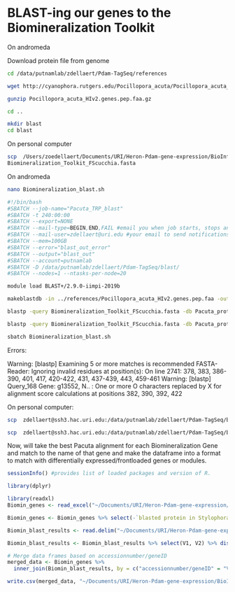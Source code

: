# BLAST-ing our genes to the Biomineralization Toolkit


On andromeda

Download protein file from genome

```bash
cd /data/putnamlab/zdellaert/Pdam-TagSeq/references

wget http://cyanophora.rutgers.edu/Pocillopora_acuta/Pocillopora_acuta_HIv2.genes.pep.faa.gz

gunzip Pocillopora_acuta_HIv2.genes.pep.faa.gz

cd ..

mkdir blast
cd blast
```

On personal computer

```bash
scp  /Users/zoedellaert/Documents/URI/Heron-Pdam-gene-expression/BioInf/data/Biomineralization_Toolkit_FScucchia/Biomineralization_Toolkit_FScucchia.fasta zdellaert@ssh3.hac.uri.edu:/data/putnamlab/zdellaert/Pdam-TagSeq/blast/
Biomineralization_Toolkit_FScucchia.fasta
```

On andromeda

```bash
nano Biomineralization_blast.sh
```


```bash
#!/bin/bash
#SBATCH --job-name="Pacuta_TRP_blast"
#SBATCH -t 240:00:00
#SBATCH --export=NONE
#SBATCH --mail-type=BEGIN,END,FAIL #email you when job starts, stops and/or fails
#SBATCH --mail-user=zdellaert@uri.edu #your email to send notifications
#SBATCH --mem=100GB
#SBATCH --error="blast_out_error"
#SBATCH --output="blast_out"
#SBATCH --account=putnamlab
#SBATCH -D /data/putnamlab/zdellaert/Pdam-TagSeq/blast/
#SBATCH --nodes=1 --ntasks-per-node=20

module load BLAST+/2.9.0-iimpi-2019b

makeblastdb -in ../references/Pocillopora_acuta_HIv2.genes.pep.faa -out Pacuta_prot -dbtype prot

blastp -query Biomineralization_Toolkit_FScucchia.fasta -db Pacuta_prot -out Biomineralization_blast_results.txt -outfmt 0

blastp -query Biomineralization_Toolkit_FScucchia.fasta -db Pacuta_prot -out Biomineralization_blast_results_tab.txt -outfmt 6 -max_target_seqs 1
```


```bash
sbatch Biomineralization_blast.sh
```

Errors:

Warning: [blastp] Examining 5 or more matches is recommended
FASTA-Reader: Ignoring invalid residues at position(s): On line 2741: 378, 383, 386-390, 401, 417, 420-422, 431, 437-439, 443, 459-461
Warning: [blastp] Query_168 Gene: g13552, N.. : One or more O characters replaced by X for alignment score calculations at positions 382, 390, 392, 422

On personal computer:

```bash
scp  zdellaert@ssh3.hac.uri.edu:/data/putnamlab/zdellaert/Pdam-TagSeq/blast/Biomineralization_blast_results.txt /Users/zoedellaert/Documents/URI/Heron-Pdam-gene-expression/BioInf/output

scp  zdellaert@ssh3.hac.uri.edu:/data/putnamlab/zdellaert/Pdam-TagSeq/blast/Biomineralization_blast_results_tab.txt /Users/zoedellaert/Documents/URI/Heron-Pdam-gene-expression/BioInf/output
```

Now, will take the best Pacuta alignment for each Biomineralization Gene and match to the name of that gene and make the dataframe into a format to match with differentially expressed/frontloaded genes or modules.

 
```r
sessionInfo() #provides list of loaded packages and version of R. 
```

```r
library(dplyr)
```

```r
library(readxl)
Biomin_genes <- read_excel("~/Documents/URI/Heron-Pdam-gene-expression/BioInf/data/Biomineralization_Toolkit_FScucchia/Biomineralization_Toolkit_FScucchia.xlsx")

Biomin_genes <- Biomin_genes %>% select(-`blasted protein in Stylophora`)
```


```r
Biomin_blast_results <- read.delim("~/Documents/URI/Heron-Pdam-gene-expression/BioInf/output/Biomineralization_blast_results_tab.txt", header=FALSE) 

Biomin_blast_results <- Biomin_blast_results %>% select(V1, V2) %>% distinct()
```

```r
# Merge data frames based on accessionnumber/geneID
merged_data <- Biomin_genes %>%
  inner_join(Biomin_blast_results, by = c("accessionnumber/geneID" = "V1")) %>% rename("Pocillopora_acuta_best_hit" = "V2")

write.csv(merged_data, "~/Documents/URI/Heron-Pdam-gene-expression/BioInf/output/Biomin_blast_Pocillopora_acuta_best_hit.csv", row.names = F)
```









